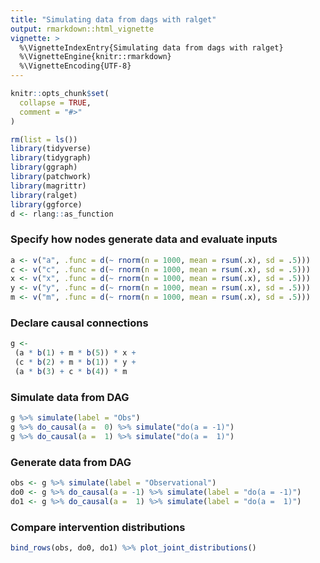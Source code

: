```yaml
---
title: "Simulating data from dags with ralget"
output: rmarkdown::html_vignette
vignette: >
  %\VignetteIndexEntry{Simulating data from dags with ralget}
  %\VignetteEngine{knitr::rmarkdown}
  %\VignetteEncoding{UTF-8}
---
```


```r
knitr::opts_chunk$set(
  collapse = TRUE,
  comment = "#>"
)
```

```r
rm(list = ls())
library(tidyverse)
library(tidygraph)
library(ggraph)
library(patchwork)
library(magrittr)
library(ralget)
library(ggforce)
d <- rlang::as_function
```

### Specify how nodes generate data and evaluate inputs
```r
a <- v("a", .func = d(~ rnorm(n = 1000, mean = rsum(.x), sd = .5)))
c <- v("c", .func = d(~ rnorm(n = 1000, mean = rsum(.x), sd = .5)))
x <- v("x", .func = d(~ rnorm(n = 1000, mean = rsum(.x), sd = .5)))
y <- v("y", .func = d(~ rnorm(n = 1000, mean = rsum(.x), sd = .5)))
m <- v("m", .func = d(~ rnorm(n = 1000, mean = rsum(.x), sd = .5)))
```


### Declare causal connections
```r
g <-
 (a * b(1) + m * b(5)) * x +
 (c * b(2) + m * b(1)) * y +
 (a * b(3) + c * b(4)) * m
```


### Simulate data from DAG
```r
g %>% simulate(label = "Obs")
g %>% do_causal(a =  0) %>% simulate("do(a = -1)")
g %>% do_causal(a =  1) %>% simulate("do(a =  1)")
```

### Generate data from DAG
```r
obs <- g %>% simulate(label = "Observational")
do0 <- g %>% do_causal(a = -1) %>% simulate(label = "do(a = -1)")
do1 <- g %>% do_causal(a =  1) %>% simulate(label = "do(a =  1)")
```

### Compare intervention distributions
```r
bind_rows(obs, do0, do1) %>% plot_joint_distributions()
```